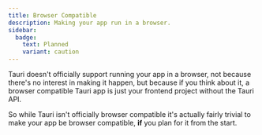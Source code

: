 ```yaml
---
title: Browser Compatible
description: Making your app run in a browser.
sidebar:
  badge:
    text: Planned
    variant: caution
---
```



<SimonSays>
Tauri doesn't officially support running your app in a browser, not because there's no interest in making it happen, but because if you think about it, a browser compatible Tauri app is just your frontend project without the Tauri API.

So while Tauri isn't officially browser compatible it's actually fairly trivial to make your app be browser compatible, **if** you plan for it from the start.
</SimonSays>
